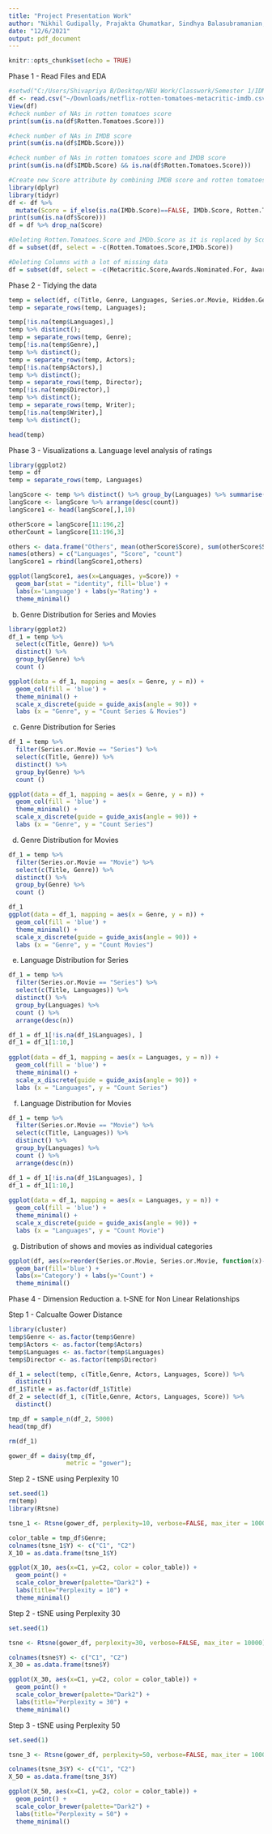 ```yaml
---
title: "Project Presentation Work"
author: "Nikhil Gudipally, Prajakta Ghumatkar, Sindhya Balasubramanian, Vishnu Rohan"
date: "12/6/2021"
output: pdf_document
---
```


```r
knitr::opts_chunk$set(echo = TRUE)
```

Phase 1 - Read Files and EDA
```r
#setwd("C:/Users/Shivapriya B/Desktop/NEU Work/Classwork/Semester 1/IDMP/Project Presentation and Report/Data")
df <- read.csv("~/Downloads/netflix-rotten-tomatoes-metacritic-imdb.csv")
View(df)
#check number of NAs in rotten tomatoes score
print(sum(is.na(df$Rotten.Tomatoes.Score)))

#check number of NAs in IMDB score
print(sum(is.na(df$IMDb.Score)))

#check number of NAs in rotten tomatoes score and IMDB score
print(sum(is.na(df$IMDb.Score) && is.na(df$Rotten.Tomatoes.Score)))

#Create new Score attribute by combining IMDB score and rotten tomatoes score
library(dplyr)
library(tidyr)
df <- df %>% 
  mutate(Score = if_else(is.na(IMDb.Score)==FALSE, IMDb.Score, Rotten.Tomatoes.Score/10))
print(sum(is.na(df$Score)))
df = df %>% drop_na(Score)

#Deleting Rotten.Tomatoes.Score and IMDb.Score as it is replaced by Score
df = subset(df, select = -c(Rotten.Tomatoes.Score,IMDb.Score))

#Deleting Columns with a lot of missing data
df = subset(df, select = -c(Metacritic.Score,Awards.Nominated.For, Awards.Received))
```

Phase 2 - Tidying the data
```r
temp = select(df, c(Title, Genre, Languages, Series.or.Movie, Hidden.Gem.Score, Country.Availability, Runtime, Director, Writer, Actors, Boxoffice, Score));
temp = separate_rows(temp, Languages);

temp[!is.na(temp$Languages),]
temp %>% distinct();
temp = separate_rows(temp, Genre);
temp[!is.na(temp$Genre),]
temp %>% distinct();
temp = separate_rows(temp, Actors);
temp[!is.na(temp$Actors),]
temp %>% distinct();
temp = separate_rows(temp, Director);
temp[!is.na(temp$Director),]
temp %>% distinct();
temp = separate_rows(temp, Writer);
temp[!is.na(temp$Writer),]
temp %>% distinct();

head(temp)
```

Phase 3 - Visualizations
a. Language level analysis of ratings
```r
library(ggplot2)
temp = df
temp = separate_rows(temp, Languages)

langScore <- temp %>% distinct() %>% group_by(Languages) %>% summarise(Score = mean(Score), count=n()) 
langScore <- langScore %>% arrange(desc(count))
langScore1 <- head(langScore[,],10)

otherScore = langScore[11:196,2]
otherCount = langScore[11:196,3]

others <- data.frame("Others", mean(otherScore$Score), sum(otherScore$Score))
names(others) = c("Languages", "Score", "count")
langScore1 = rbind(langScore1,others)

ggplot(langScore1, aes(x=Languages, y=Score)) + 
  geom_bar(stat = "identity", fill='blue') +  
  labs(x='Language') + labs(y='Rating') + 
  theme_minimal()
```
b. Genre Distribution for Series and Movies
```r
library(ggplot2)
df_1 = temp %>%
  select(c(Title, Genre)) %>%
  distinct() %>%
  group_by(Genre) %>%
  count ()

ggplot(data = df_1, mapping = aes(x = Genre, y = n)) +
  geom_col(fill = 'blue') +
  theme_minimal() +
  scale_x_discrete(guide = guide_axis(angle = 90)) + 
  labs (x = "Genre", y = "Count Series & Movies")
```
c. Genre Distribution for Series
```r
df_1 = temp %>%
  filter(Series.or.Movie == "Series") %>%
  select(c(Title, Genre)) %>%
  distinct() %>%
  group_by(Genre) %>%
  count ()

ggplot(data = df_1, mapping = aes(x = Genre, y = n)) +
  geom_col(fill = 'blue') +
  theme_minimal() +
  scale_x_discrete(guide = guide_axis(angle = 90)) + 
  labs (x = "Genre", y = "Count Series")
```

d. Genre Distribution for  Movies
```r
df_1 = temp %>%
  filter(Series.or.Movie == "Movie") %>%
  select(c(Title, Genre)) %>%
  distinct() %>%
  group_by(Genre) %>%
  count ()

df_1
ggplot(data = df_1, mapping = aes(x = Genre, y = n)) +
  geom_col(fill = 'blue') +
  theme_minimal() +
  scale_x_discrete(guide = guide_axis(angle = 90)) + 
  labs (x = "Genre", y = "Count Movies")
```
e. Language Distribution for Series
```r
df_1 = temp %>%
  filter(Series.or.Movie == "Series") %>%
  select(c(Title, Languages)) %>%
  distinct() %>%
  group_by(Languages) %>%
  count () %>%
  arrange(desc(n))

df_1 = df_1[!is.na(df_1$Languages), ]
df_1 = df_1[1:10,]
  
ggplot(data = df_1, mapping = aes(x = Languages, y = n)) +
  geom_col(fill = 'blue') +
  theme_minimal() +
  scale_x_discrete(guide = guide_axis(angle = 90)) + 
  labs (x = "Languages", y = "Count Series")
```
f. Language Distribution for Movies
```r
df_1 = temp %>%
  filter(Series.or.Movie == "Movie") %>%
  select(c(Title, Languages)) %>%
  distinct() %>%
  group_by(Languages) %>%
  count () %>%
  arrange(desc(n))

df_1 = df_1[!is.na(df_1$Languages), ]
df_1 = df_1[1:10,]
  
ggplot(data = df_1, mapping = aes(x = Languages, y = n)) +
  geom_col(fill = 'blue') +
  theme_minimal() +
  scale_x_discrete(guide = guide_axis(angle = 90)) + 
  labs (x = "Languages", y = "Count Movie")
```
g. Distribution of shows and movies as individual categories 
```r
ggplot(df, aes(x=reorder(Series.or.Movie, Series.or.Movie, function(x)-length(x)))) +
  geom_bar(fill='blue') +  
  labs(x='Category') + labs(y='Count') + 
  theme_minimal()
```


Phase 4 - Dimension Reduction 
a. t-SNE for Non Linear Relationships

Step 1 - Calcualte Gower Distance
```r
library(cluster)
temp$Genre <- as.factor(temp$Genre)
temp$Actors <- as.factor(temp$Actors)
temp$Languages <- as.factor(temp$Languages)
temp$Director <- as.factor(temp$Director)

df_1 = select(temp, c(Title,Genre, Actors, Languages, Score)) %>%
  distinct()
df_1$Title = as.factor(df_1$Title)
df_2 = select(df_1, c(Title,Genre, Actors, Languages, Score)) %>%
  distinct()

tmp_df = sample_n(df_2, 5000) 
head(tmp_df)

rm(df_1)

gower_df = daisy(tmp_df,
                metric = "gower");
```

Step 2 - tSNE using Perplexity 10
```r
set.seed(1)
rm(temp)
library(Rtsne)

tsne_1 <- Rtsne(gower_df, perplexity=10, verbose=FALSE, max_iter = 10000)

color_table = tmp_df$Genre;
colnames(tsne_1$Y) <- c("C1", "C2")
X_10 = as.data.frame(tsne_1$Y)

ggplot(X_10, aes(x=C1, y=C2, color = color_table)) +
  geom_point() +
  scale_color_brewer(palette="Dark2") +
  labs(title="Perplexity = 10") +
  theme_minimal()
```

Step 2 - tSNE using Perplexity 30
```r
set.seed(1)

tsne <- Rtsne(gower_df, perplexity=30, verbose=FALSE, max_iter = 10000)

colnames(tsne$Y) <- c("C1", "C2")
X_30 = as.data.frame(tsne$Y)

ggplot(X_30, aes(x=C1, y=C2, color = color_table)) +
  geom_point() +
  scale_color_brewer(palette="Dark2") +
  labs(title="Perplexity = 30") +
  theme_minimal()
```

Step 3 - tSNE using Perplexity 50
```r
set.seed(1)

tsne_3 <- Rtsne(gower_df, perplexity=50, verbose=FALSE, max_iter = 10000)

colnames(tsne_3$Y) <- c("C1", "C2")
X_50 = as.data.frame(tsne_3$Y)

ggplot(X_50, aes(x=C1, y=C2, color = color_table)) +
  geom_point() +
  scale_color_brewer(palette="Dark2") +
  labs(title="Perplexity = 50") +
  theme_minimal()
```